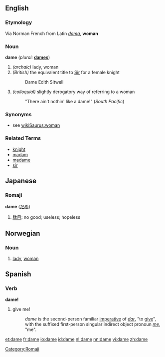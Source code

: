 ==English==

===Etymology===
Via Norman French from Latin ''[[dama]]'', '''woman'''

===Noun===
'''dame'''  (''plural:'' '''[[dames]]''')
# ''(archaic)'' lady, woman
# ''(British)'' the equivalent title to [[Sir]] for a female knight
#:  Dame Edith Sitwell
# ''(colloquial)'' slightly derogatory way of referring to a woman
#: "There ain't nothin' like a dame!" (''South Pacific'')

===Synonyms===
* see [[wikiSaurus:woman]]

===Related Terms===
*[[knight]]
*[[madam]]
*[[madame]]
*[[sir]]

==Japanese==
===Romaji===
[[Category:Romaji]]
'''dame''' ([[だめ]])
# [[駄目]]: no good; useless; hopeless

==Norwegian==
===Noun===
{{no-noun-c|dam}}
#[[lady]], [[woman]]

==Spanish==
===Verb===
'''dame!'''

# give me!
#: ''dame'' is the second-person familiar [[imperative]] of ''[[dar]]'', "to [[give]]", with the suffixed first-person singular indirect object pronoun ''[[me]]'', "me".

[[et:dame]]
[[fr:dame]]
[[io:dame]]
[[id:dame]]
[[nl:dame]]
[[nn:dame]]
[[vi:dame]]
[[zh:dame]]